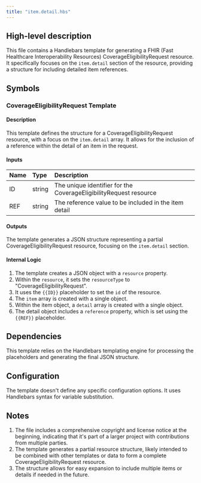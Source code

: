 ```yaml
---
title: "item.detail.hbs"
---
```


## High-level description
This file contains a Handlebars template for generating a FHIR (Fast Healthcare Interoperability Resources) CoverageEligibilityRequest resource. It specifically focuses on the `item.detail` section of the resource, providing a structure for including detailed item references.

## Symbols

### CoverageEligibilityRequest Template
#### Description
This template defines the structure for a CoverageEligibilityRequest resource, with a focus on the `item.detail` array. It allows for the inclusion of a reference within the detail of an item in the request.

#### Inputs
| Name | Type | Description |
|:-----|:-----|:------------|
| ID   | string | The unique identifier for the CoverageEligibilityRequest resource |
| REF  | string | The reference value to be included in the item detail |

#### Outputs
The template generates a JSON structure representing a partial CoverageEligibilityRequest resource, focusing on the `item.detail` section.

#### Internal Logic
1. The template creates a JSON object with a `resource` property.
2. Within the `resource`, it sets the `resourceType` to "CoverageEligibilityRequest".
3. It uses the `{{ID}}` placeholder to set the `id` of the resource.
4. The `item` array is created with a single object.
5. Within the item object, a `detail` array is created with a single object.
6. The detail object includes a `reference` property, which is set using the `{{REF}}` placeholder.

## Dependencies
This template relies on the Handlebars templating engine for processing the placeholders and generating the final JSON structure.

## Configuration
The template doesn't define any specific configuration options. It uses Handlebars syntax for variable substitution.

## Notes
1. The file includes a comprehensive copyright and license notice at the beginning, indicating that it's part of a larger project with contributions from multiple parties.
2. The template generates a partial resource structure, likely intended to be combined with other templates or data to form a complete CoverageEligibilityRequest resource.
3. The structure allows for easy expansion to include multiple items or details if needed in the future.